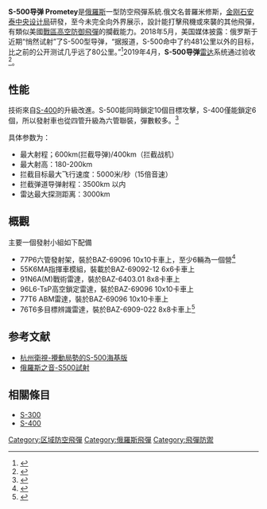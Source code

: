 {{multiple issues|
{{增加來源|time=2015-01-21T14:31:04+00:00}}
{{擴充|time=2015-01-21T14:31:04+00:00}}
{{需要翻譯|time=2015-01-21T14:31:04+00:00}}
{{update|time=2017-05-20T21:45:35+00:00}}
}}
{{Infobox weapon
|name=S-500 普羅米修斯
| image=С-500 российский зенитный ракетный комплекс.jpg
| image_size=300 
|caption=
|origin=[[俄罗斯联邦|俄罗斯联邦]]
|type=機動式[[地對空導彈|地對空導彈]]<br />[[反彈道导彈|反彈道导彈]]
<!-- Type selection -->
|is_ranged=
|is_bladed=
|is_explosive=
|is_artillery=
|is_vehicle=yes
|is_missile=
|is_UK=yes
<!-- Service history -->
|service=2020 (計畫)<ref name=S-500specs>{{cite web |url=https://ria.ru/arms/20170219/1488319398.html |title=СТАЛО ИЗВЕСТНО, КОГДА ПОЯВИТСЯ ОПЫТНЫЙ ОБРАЗЕЦ НОВЕЙШЕЙ СИСТЕМЫ С-500 |publisher=ria.ru |date=19 February 2017 |accessdate=25 October 2017 |archive-date=2017-10-25 |archive-url=https://web.archive.org/web/20171025185630/https://ria.ru/arms/20170219/1488319398.html |dead-url=no }}</ref>
|used_by= <!-- Production history -->
|designer=金刚石安泰中央设计局
|manufacturer=
|unit_cost=
|production_date=2019–
|number=
|variants=
<!-- General specifications NOTICE : THIS IS FOR THE SYSTEM, NOT THE MISSILE!!!-->
|spec_label=
|weight=
|length=
|part_length=
|width=
|height=
|diameter=
|crew=
<!-- Vehicle specifications -->
|armour=
|primary_armament=
|secondary_armament=
|engine=
|engine_power=
|pw_ratio=
|transmission=
|payload_capacity=
|suspension=
|clearance=
|wingspan=
|propellant=
|fuel_capacity=
|vehicle_range={{convert|600|km|mi|abbr=on}}
|ceiling=
|altitude=
|boost=
|guidance=
|steering=
|accuracy=
|launch_platform=
|transport=
}}
'''S-500导弹 Prometey'''是[[俄羅斯|俄羅斯]]一型防空飛彈系統.俄文名普羅米修斯，[[金刚石-安泰|金刚石安泰中央设计局]]研發，至今未完全向外界展示，設計能打擊飛機或來襲的其他飛彈，有類似美國[[戰區高空防御飛彈|戰區高空防御飛彈]]的攔截能力。2018年5月，美国媒体披露：俄罗斯于近期“悄然试射”了S-500型导弹，“据报道，S-500命中了约481公里以外的目标，比之前的公开测试几乎远了80公里。”<ref>{{Cite web |url=http://mil.news.sina.com.cn/china/2018-05-28/doc-ihcaquev2598855.shtml |title=俄S500秘密试射性能大幅领先萨德 中国或不需购买 |accessdate=2018-05-28 |archive-date=2018-05-28 |archive-url=https://web.archive.org/web/20180528134843/http://mil.news.sina.com.cn/china/2018-05-28/doc-ihcaquev2598855.shtml |dead-url=no }}</ref>2019年4月，'''S-500导弹'''[[雷达|雷达]]系统通过验收<ref>{{Cite web |url=http://sputniknews.cn/military/201904301028347149/ |title=S-500关键部件通过最终测试 |accessdate=2019-05-03 |archive-date=2019-05-03 |archive-url=https://web.archive.org/web/20190503100658/http://sputniknews.cn/military/201904301028347149/ |dead-url=no }}</ref>。

== 性能 ==
技術來自[[S-400|S-400]]的升級改進。S-500能同時鎖定10個目標攻擊，S-400僅能鎖定6個，所以發射車也從四管升級為六管聯裝，彈數較多。<ref>{{Cite web |url=http://en.ria.ru/military_news/20090916/156150066.html |title=Russia set to finish development of new air defense system |accessdate=2014-07-26 |archive-date=2014-07-25 |archive-url=https://web.archive.org/web/20140725184458/http://en.ria.ru/military_news/20090916/156150066.html |dead-url=no }}</ref>

具体参数为：
* 最大射程；600km(拦截导弹)/400km（拦截战机）
* 最大射高：180-200km
* 拦截目标最大飞行速度：5000米/秒（15倍音速）
* 拦截弹道导弹射程：3500km 以内
* 雷达最大探测距离：3000km

==概觀==
主要一個發射小組如下配備
*77P6六管發射架，裝於BAZ-69096 10x10卡車上，至少6輛為一個營<ref>{{Cite web |url=http://en.ria.ru/military_news/20110217/162647016.html |title=Russia to start building new S-500 air defense missiles by 2014 |accessdate=2014-07-26 |archive-date=2014-07-23 |archive-url=https://web.archive.org/web/20140723144420/http://en.ria.ru/military_news/20110217/162647016.html |dead-url=no }}</ref>
*55K6MA指揮車模組，裝載於BAZ-69092-12 6x6卡車上
*91N6A(M)戰術雷達，裝於BAZ-6403.01 8x8卡車上
*96L6-TsP高空鎖定雷達，裝於BAZ-69096 10x10卡車上
*77T6  ABM雷達，裝於BAZ-69096 10x10卡車上
*76T6多目標辨識雷達，裝於BAZ-6909-022 8x8卡車上<ref>{{Cite web |url=http://en.ria.ru/military_news/20090811/155782307.html |title=Russia to revamp air-space defenses by 2020 |accessdate=2014-07-26 |archive-date=2014-07-28 |archive-url=https://web.archive.org/web/20140728012509/http://en.ria.ru/military_news/20090811/155782307.html |dead-url=no }}</ref>

==参考文献==
{{reflist}}
*[https://www.youtube.com/watch?v=qRML00CqTL8 杭州衛視-攪動局勢的S-500海基版]{{Wayback|url=https://www.youtube.com/watch?v=qRML00CqTL8 |date=20160316212331 }}
*[https://www.youtube.com/watch?v=anpTiQMpOcY 俄羅斯之音-S500試射]{{Wayback|url=https://www.youtube.com/watch?v=anpTiQMpOcY |date=20151008004531 }}

==相關條目==
*[[S-300|S-300]]
*[[S-400|S-400]]


[[Category:区域防空飛彈|Category:区域防空飛彈]]
[[Category:俄羅斯飛彈|Category:俄羅斯飛彈]]
[[Category:飛彈防禦|Category:飛彈防禦]]